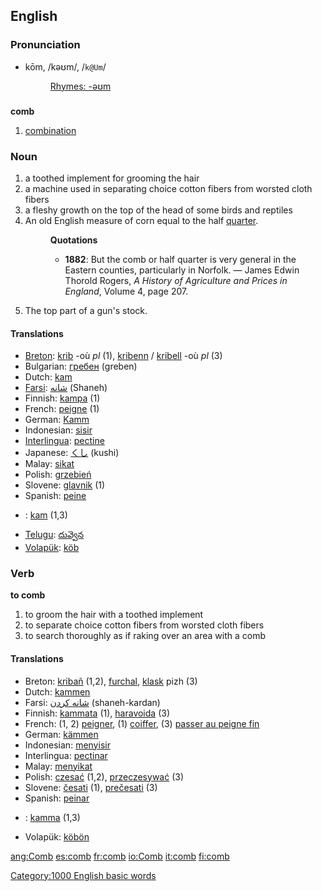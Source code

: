 ==English==

===Pronunciation===
*kōm, /kəʊm/, /<tt>k@Um</tt>/
*:[[Rhymes:English:-əʊm|Rhymes: -əʊm]]

==={{abbreviation}}===
'''comb'''

# [[combination]]

===Noun===
{{en-noun-reg}}

# a toothed implement for grooming the hair
# a machine used in separating choice cotton fibers from worsted cloth fibers
# a fleshy growth on the top of the head of some birds and reptiles
# An old English measure of corn equal to the half [[quarter]].
#:'''Quotations'''
#:*'''1882''': But the comb or half quarter is very general in the Eastern counties, particularly in Norfolk. &mdash; James Edwin Thorold Rogers, ''A History of Agriculture and Prices in England'', Volume 4, page 207.
#The top part of a gun's stock.

==== Translations ====
*[[Breton]]: [[krib]] {{f}} -où ''pl'' (1), [[kribenn]] / [[kribell]] {{f}} -où ''pl'' (3)
*Bulgarian: [[гребен]] (greben) {{m}}
*Dutch: [[kam]] {{m}}
*[[Farsi]]: [[شانه]] (Shaneh)
*Finnish: [[kampa]] (1)
*French: [[peigne]] {{m}} (1)
*German: [[Kamm]] {{m}}
*Indonesian: [[sisir]]
*[[Interlingua]]: [[pectine]]
*Japanese: [[くし]] (kushi)
*Malay: [[sikat]]
*Polish: [[grzebień]] {{m}}
*Slovene: [[glavnik]] {{m}} (1)
*Spanish: [[peine]] {{m}}
*{{sv}}: [[kam]] (1,3)
*[[Telugu]]: [[దువ్వెన]]
*[[Volapük]]: [[köb]]

===Verb===
'''to comb'''

# to groom the hair with a toothed implement
# to separate choice cotton fibers from worsted cloth fibers
# to search thoroughly as if raking over an area with a comb

==== Translations ====
*Breton: [[kribañ]] (1,2), [[furchal]], [[klask]] pizh (3)
*Dutch: [[kammen]]
*Farsi: [[شانه کردن]] (shaneh-kardan)
*Finnish: [[kammata]] (1), [[haravoida]] (3)
*French: (1, 2) [[peigner]], (1) [[coiffer]], (3) [[passer au peigne fin]]
*German: [[kämmen]]
*Indonesian: [[sisir|menyisir]]
*Interlingua: [[pectinar]]
*Malay: [[sikat|menyikat]]
*Polish: [[czesać]] (1,2), [[przeczesywać]] (3) 
*Slovene: [[česati]] (1), [[prečesati]] (3)
*Spanish: [[peinar]]
*{{sv}}: [[kamma]] (1,3)
*Volapük: [[köbön]]



[[Category:1000 English basic words]]

[[ang:Comb]]
[[es:comb]]
[[fr:comb]]
[[io:Comb]]
[[it:comb]]
[[fi:comb]]